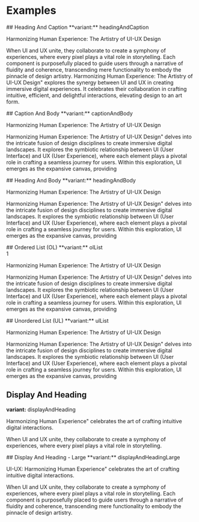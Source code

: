 
<Meta title="Design System/Molecules/Text Arrangements/Examples" />

# Examples
<div className='pt-9'></div>
## Heading And Caption
**variant:** headingAndCaption
<div className='border p-4'>
  <p style={{ fontFamily: 'Poppins', fontSize: '36px', lineHeight: '62px' }}>Harmonizing Human Experience: The Artistry of UI-UX Design</p>
  <p style={{ fontFamily: 'Poppins', fontSize: '16px', lineHeight: '24px', color: '#667085' }}>When UI and UX unite, they collaborate to create a symphony of experiences, where every pixel plays a vital role in storytelling. Each component is purposefully placed to guide users through a narrative of fluidity and coherence, transcending mere functionality to embody the pinnacle of design artistry. Harmonizing Human Experience: The Artistry of UI-UX Design" explores the synergy between UI and UX in creating immersive digital experiences. It celebrates their collaboration in crafting intuitive, efficient, and delightful interactions, elevating design to an art form.</p>
</div>

<div className='pt-9'></div>
## Caption And Body
**variant:** captionAndBody
<div className='border p-4'>
  <p style={{ fontFamily: 'Poppins', fontSize: '16px', lineHeight: '24px', fontWeight: 500 }}>Harmonizing Human Experience: The Artistry of UI-UX Design</p>
  <p style={{ fontFamily: 'Poppins', fontSize: '14px', lineHeight: '20px', color: '#667085' }}>Harmonizing Human Experience: The Artistry of UI-UX Design" delves into the intricate fusion of design disciplines to create immersive digital landscapes. It explores the symbiotic relationship between UI (User Interface) and UX (User Experience), where each element plays a pivotal role in crafting a seamless journey for users. Within this exploration, UI emerges as the expansive canvas, providing</p>
</div>

<div className='pt-9'></div> 
## Heading And Body
**variant:** headingAndBody
<div className='border p-4'>
  <p style={{ fontFamily: 'Poppins', fontSize: '16px', lineHeight: '24px', fontWeight: 500 }}>Harmonizing Human Experience: The Artistry of UI-UX Design</p>
  <p style={{ fontFamily: 'Poppins', fontSize: '14px', lineHeight: '20px', color: '#667085' }}>Harmonizing Human Experience: The Artistry of UI-UX Design" delves into the intricate fusion of design disciplines to create immersive digital landscapes. It explores the symbiotic relationship between UI (User Interface) and UX (User Experience), where each element plays a pivotal role in crafting a seamless journey for users. Within this exploration, UI emerges as the expansive canvas, providing</p>
</div>

<div className='pt-9'></div>
## Ordered List (OL)
**variant:** olList
<div className='border p-4 flex items-start justify-start gap-4'>
  <div className='p-3 w-12 h-12 text-xl box-border border-4 border-[#E4DAFF] rounded-full bg-[#7A44FF] flex items-center justify-center relative top-6'>1</div>
  <div className='w-[80%]'>
    <p style={{ fontFamily: 'Poppins', fontSize: '20px', lineHeight: '34px', fontWeight: 500 }}>Harmonizing Human Experience: The Artistry of UI-UX Design</p>
    <p style={{ fontFamily: 'Poppins', fontSize: '18px', lineHeight: '28px', fontWeight: 400 }}>Harmonizing Human Experience: The Artistry of UI-UX Design" delves into the intricate fusion of design disciplines to create immersive digital landscapes. It explores the symbiotic relationship between UI (User Interface) and UX (User Experience), where each element plays a pivotal role in crafting a seamless journey for users. Within this exploration, UI emerges as the expansive canvas, providing</p>
  </div>
</div>

<div className='pt-9'></div>
## Unordered List (UL)
**variant:** ulList
<div className='border p-4 flex items-start justify-start gap-4'>
  <div className='w-6 h-6 rounded-full border-4 border-[#E4DAFF] bg-[#7A44FF] flex items-center justify-center relative top-6'></div>
  <div className='w-[80%]'>
    <p style={{ fontFamily: 'Poppins', fontSize: '20px', lineHeight: '34px', fontWeight: 500, color: '#0E1223' }}>Harmonizing Human Experience: The Artistry of UI-UX Design</p>
    <p style={{ fontFamily: 'Poppins', fontSize: '18px', lineHeight: '28px', fontWeight: 400, color: '#667085'}}>Harmonizing Human Experience: The Artistry of UI-UX Design" delves into the intricate fusion of design disciplines to create immersive digital landscapes. It explores the symbiotic relationship between UI (User Interface) and UX (User Experience), where each element plays a pivotal role in crafting a seamless journey for users. Within this exploration, UI emerges as the expansive canvas, providing</p>
  </div>
</div>

## Display And Heading
**variant:** displayAndHeading
<div className='border p-4'>
  <p style={{ fontFamily: 'Poppins', fontSize: '72px', lineHeight: '108px' }}>Harmonizing Human Experience" celebrates the art of crafting intuitive digital interactions.</p>
  <p style={{ fontFamily: 'Poppins', fontSize: '36px', lineHeight: '62px', color: '#667085' }}>When UI and UX unite, they collaborate to create a symphony of experiences, where every pixel plays a vital role in storytelling. </p>
</div>

<div className='pt-9'></div>
## Display And Heading - Large
**variant:** displayAndHeadingLarge
<div className='border p-4'>
  <p style={{ fontFamily: 'Poppins', fontSize: '96px', lineHeight: '132px', fontWeight: 400 }}>UI-UX: Harmonizing Human Experience" celebrates the art of crafting intuitive digital interactions.</p>
  <p style={{ fontFamily: 'Poppins', fontSize: '48px', lineHeight: '64px' }}>When UI and UX unite, they collaborate to create a symphony of experiences, where every pixel plays a vital role in storytelling. Each component is purposefully placed to guide users through a narrative of fluidity and coherence, transcending mere functionality to embody the pinnacle of design artistry.</p>
</div>
